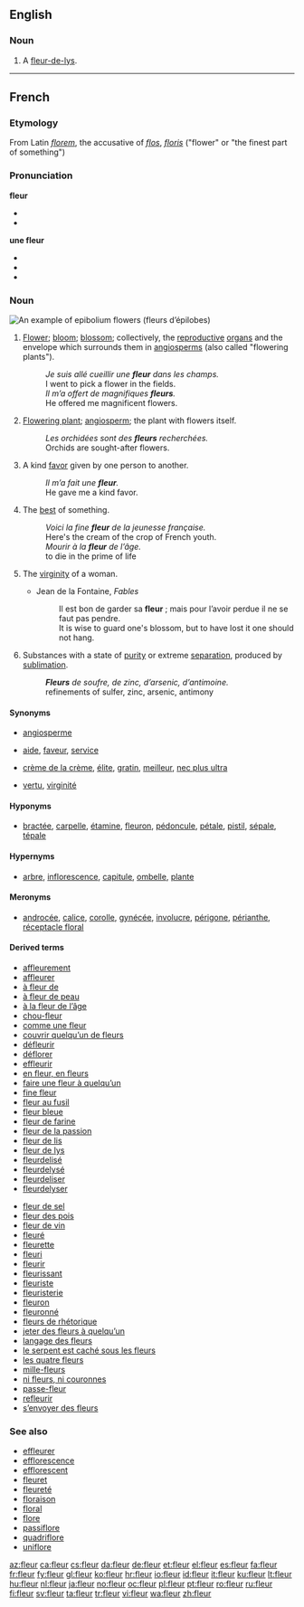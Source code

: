 {{also|Fleur}}
==English==

===Noun===
{{en-noun}}

# A [[fleur-de-lys]].

----

==French==

===Etymology===
From Latin ''[[florem]]'', the accusative of ''[[flos]]'', ''[[floris]]'' ("flower" or "the finest part of something")

===Pronunciation===
{{wikipedia|lang=fr}}

'''fleur'''
* {{IPA|/flœʁ/|lang=fr}}
* {{X-SAMPA|/fl9R/}}

'''une fleur'''
* {{IPA|/yn.fləːʁ/|lang=fr}}
* {{X-SAMPA|/yn.fl@:R/}}
* {{audio|Fr-une fleur-fr-ouest.ogg|Audio (Western France)}}

===Noun===
[[Image:Epilobe feuilles etroites 01.jpg|thumb|An example of epibolium flowers (''fleurs d’épilobes'')]]
{{fr-noun|f}}

# {{botany|lang=fr}} [[flower|Flower]]; [[bloom]]; [[blossom]]; collectively, the [[reproductive]] [[organ]]s and the envelope which surrounds them in [[angiosperm]]s (also called "flowering plants").
#: ''Je suis allé cueillir une '''fleur''' dans les champs.''
#: I went to pick a flower in the fields.
#: ''Il m’a offert de magnifiques '''fleurs'''.''
#: He offered me magnificent flowers.
# {{context|by metonymy|lang=fr}} [[flowering plant|Flowering plant]]; [[angiosperm]]; the plant with flowers itself.
#: ''Les orchidées sont des '''fleurs''' recherchées.''
#: Orchids are sought-after flowers.
# {{figuratively|lang=fr}} A kind [[favor]] given by one person to another.
#: ''Il m’a fait une '''fleur'''.''
#: He gave me a kind favor.
# {{figuratively|lang=fr}} The [[best]] of something.
#: ''Voici la fine '''fleur''' de la jeunesse française.''
#: Here's the cream of the crop of French youth.
#: ''Mourir à la '''fleur''' de l’âge.''
#: to die in the prime of life
# {{context|by metaphor|lang=fr}} The [[virginity]] of a woman.
#* Jean de la Fontaine, ''Fables''
#*: Il est bon de garder sa '''fleur''' ; mais pour l’avoir perdue il ne se faut pas pendre.
#*: It is wise to guard one's blossom, but to have lost it one should not hang.
# {{archaic|chemistry|lang=fr}} Substances with a state of [[purity]] or extreme [[separation]], produced by [[sublimation]].
#: '''''Fleurs''' de soufre, de zinc, d’arsenic, d’antimoine.''
#: refinements of sulfer, zinc, arsenic, antimony

====Synonyms====
* {{sense|flowering plant}} [[angiosperme]]
* {{sense|kind favor}} [[aide]], [[faveur]], [[service]]
* {{sense|best of something}} [[crème de la crème]], [[élite]], [[gratin]], [[meilleur]], [[nec plus ultra]]
* {{sense|virginity}} [[vertu]], [[virginité]]

====Hyponyms====
* {{sense|flower, bloom, blossom}} [[bractée]], [[carpelle]], [[étamine]], [[fleuron]], [[pédoncule]], [[pétale]], [[pistil]], [[sépale]], [[tépale]]

====Hypernyms====
* {{sense|flower, bloom, blossom}} [[arbre]], [[inflorescence]], [[capitule]], [[ombelle]], [[plante]]

====Meronyms====
* {{sense|flower, bloom, blossom}} [[androcée]], [[calice]], [[corolle]], [[gynécée]], [[involucre]], [[périgone]], [[périanthe]], [[réceptacle floral]]

====Derived terms====
{{der-top}}
* [[affleurement]]
* [[affleurer]]
* [[à fleur de]]
* [[à fleur de peau]]
* [[à la fleur de l’âge]]
* [[chou-fleur]]
* [[comme une fleur]]
* [[couvrir quelqu’un de fleurs]]
* [[défleurir]]
* [[déflorer]]
* [[effleurir]]
* [[en fleur, en fleurs]]
* [[faire une fleur à quelqu’un]]
* [[fine fleur]]
* [[fleur au fusil]]
* [[fleur bleue]]
* [[fleur de farine]]
* [[fleur de la passion]]
* [[fleur de lis]]
* [[fleur de lys]]
* [[fleurdelisé]]
* [[fleurdelysé]]
* [[fleurdeliser]]
* [[fleurdelyser]]
{{der-mid}}
* [[fleur de sel]]
* [[fleur des pois]]
* [[fleur de vin]]
* [[fleuré]]
* [[fleurette]]
* [[fleuri]]
* [[fleurir]]
* [[fleurissant]]
* [[fleuriste]]
* [[fleuristerie]]
* [[fleuron]]
* [[fleuronné]]
* [[fleurs de rhétorique]]
* [[jeter des fleurs à quelqu’un]]
* [[langage des fleurs]]
* [[le serpent est caché sous les fleurs]]
* [[les quatre fleurs]]
* [[mille-fleurs]]
* [[ni fleurs, ni couronnes]]
* [[passe-fleur]]
* [[refleurir]]
* [[s’envoyer des fleurs]]
{{der-bottom}}

===See also===
* [[effleurer]]
* [[efflorescence]]
* [[efflorescent]]
* [[fleuret]]
* [[fleureté]]
* [[floraison]]
* [[floral]]
* [[flore]]
* [[passiflore]]
* [[quadriflore]]
* [[uniflore]]

[[az:fleur]]
[[ca:fleur]]
[[cs:fleur]]
[[da:fleur]]
[[de:fleur]]
[[et:fleur]]
[[el:fleur]]
[[es:fleur]]
[[fa:fleur]]
[[fr:fleur]]
[[fy:fleur]]
[[gl:fleur]]
[[ko:fleur]]
[[hr:fleur]]
[[io:fleur]]
[[id:fleur]]
[[it:fleur]]
[[ku:fleur]]
[[lt:fleur]]
[[hu:fleur]]
[[nl:fleur]]
[[ja:fleur]]
[[no:fleur]]
[[oc:fleur]]
[[pl:fleur]]
[[pt:fleur]]
[[ro:fleur]]
[[ru:fleur]]
[[fi:fleur]]
[[sv:fleur]]
[[ta:fleur]]
[[tr:fleur]]
[[vi:fleur]]
[[wa:fleur]]
[[zh:fleur]]